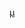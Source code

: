{{Navbox
|name = 肯塔基州联邦参议员
|title = [[肯塔基州联邦参议员名单|肯塔基州联邦参议员]]
|state = {{{state|autocollapse}}}
|listclass = hlist
|image = [[File:Seal of the United States Senate.svg|80px]]

|group1= 第2梯次
|list1 =
* [[约翰·布朗 (肯塔基州)|布朗]]
* [[巴克纳·瑟斯顿|瑟斯顿]]
* [[亨利·克莱|克莱]]
* [[乔治·M·比布|比布]]
* [[乔治·沃克|沃克]]
* [[威廉·T·巴里|巴里]]
* [[马丁·哈丁|哈丁]]
* [[约翰·J·克里滕登|克里滕登]]
* [[理查德·门特·约翰逊|约翰逊]]
* [[乔治·M·比布|比布]]
* [[约翰·J·克里滕登|克里滕登]]
* [[詹姆斯·特纳·莫尔黑德 (肯塔基州政治人物)|莫尔黑德]]
* [[约瑟夫·安德伍德|J·安德伍德]]
* [[约翰·伯顿·汤普森|汤普森]]
* [[拉扎勒斯·鲍威尔|鲍威尔]]
* [[詹姆斯·格思里|格思里]]
* [[托马斯·麦克里|麦克里]]
* [[约翰·W·史蒂文森|史蒂文森]]
* [[詹姆斯·B·贝克|贝克]]
* [[约翰·G·卡莱尔|卡莱尔]]
* [[威廉·林赛|林赛]]
* [[约瑟夫·克莱·斯泰尔斯·布莱克本|布莱克本]]
* [[托马斯·H·潘德|潘德]]
* [[奥利·默里·詹姆斯|詹姆斯]]
* [[乔治·B·马丁|马丁]]
* [[奥古斯塔斯·奥斯利·斯坦利|斯坦利]]
* [[弗雷德里克·M·萨基特|萨基特]]
* [[约翰·M·罗布森|罗布森]]
* [[本·威廉姆森|威廉姆森]]
* [[马维尔·米尔斯·洛根|洛根]]
* [[哈皮·钱德勒|钱德勒]]
* [[威廉·斯坦菲尔|斯坦菲尔]]
* [[约翰·谢尔曼·库珀|库珀]]
* [[维吉尔·查普曼|查普曼]]
* [[托马斯·安德伍德|T·安德伍德]]
* [[约翰·谢尔曼·库珀|库珀]]
* [[阿尔本·W·巴克利|巴克利]]
* [[罗伯特·汉弗莱斯|汉弗莱斯]]
* [[约翰·谢尔曼·库珀|库珀]]
* [[沃尔特·迪伊·赫德尔斯顿|赫德尔斯顿]]
* [[米奇·麥康諾|麦康奈尔]]

|group2= 第3梯次
|list2 =
* [[约翰·爱德华兹 (肯塔基州)|爱德华兹]]
* [[汉弗莱·马歇尔|马歇尔]]
* [[约翰·布雷肯里奇|J·布雷肯里奇]]
* [[约翰·亚岱尔|亚岱尔]]
* [[亨利·克莱|克莱]]
* [[约翰·波普 (政治人物)|波普]]
* [[杰西·布莱索|布莱索]]
* [[艾沙姆·塔尔博特|塔尔博特]]
* [[威廉·洛根|W·洛根]]
* [[艾沙姆·塔尔博特|塔尔博特]]
* [[约翰·罗文|罗文]]
* [[亨利·克莱|克莱]]
* [[约翰·J·克里滕登|克里滕登]]
* [[托马斯·梅特卡夫|梅特卡夫]]
* [[亨利·克莱|克莱]]
* [[大卫·梅里韦瑟|梅里韦瑟]]
* [[阿奇博尔德·迪克森|迪克森]]
* [[约翰·J·克里滕登|克里滕登]]
* [[约翰·C·布雷肯里奇|J·C·布雷肯里奇]]
* [[加勒特·戴维斯|戴维斯]]
* [[威利斯·本森·玛沁|玛沁]]
* [[托马斯·麦克里|麦克里]]
* [[约翰·斯图亚特·威廉姆斯|威廉姆斯]]
* [[约瑟夫·克莱·斯泰尔斯·布莱克本|布莱克本]]
* [[威廉·约瑟夫·德博伊|德博伊]]
* [[詹姆斯·B·麦克里|J·麦克里]]
* [[威廉·奥康奈尔·布拉德利|布拉德利]]
* [[小约翰逊·坎登|坎登]]
* [[J·C·W·贝克汉姆|贝克汉姆]]
* [[理查德·P·恩斯特|恩斯特]]
* [[阿尔本·W·巴克利|巴克利]]
* [[加勒特·威瑟斯|威瑟斯]]
* [[厄尔·C·克莱门茨|克莱门茨]]
* [[特鲁斯顿·巴拉德·莫顿|莫顿]]
* [[马洛·库克|库克]]
* [[温德尔·H·福特|福特]]
* [[吉姆·邦宁|邦宁]]
* [[兰德·保罗|保罗]]
}}<noinclude>
{{collapsible option}}
[[Category:肯塔基州联邦参议员|µ]]
</noinclude>